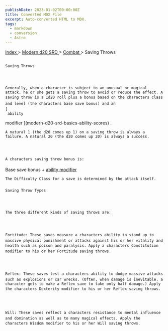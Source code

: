 ```yaml
---
publishDate: 2023-01-02T00:00:00Z
title: Converted MDX File
excerpt: Auto-converted HTML to MDX.
tags:
  - markdown
  - conversion
  - Astro
---
```


[
Index
](-index) >
[
Modern d20 SRD
](modern-d20-srd-index) >
[
Combat
](modern-d20-srd-combat-index) > Saving Throws

##

    Saving Throws




    Generally, when a character is subject to an unusual or magical attack, he or she gets a saving throw to avoid or reduce the effect. A saving throw is a 1d20 roll plus a bonus based on the characters class and level (the characters base save bonus) and an
    [
     ability

modifier
](modern-d20-srd-basics-ability-scores)
.

    A natural 1 (the d20 comes up 1) on a saving throw is always a failure. A natural 20 (the d20 comes up 20) is always a success.




    A characters saving throw bonus is:

Base save bonus +
[
ability
modifier
](modern-d20-srd-basics-ability-scores)

    The Difficulty Class for a save is determined by the attack itself.

###

    Saving Throw Types




    The three different kinds of saving throws are:




    Fortitude: These saves measure a characters ability to stand up to massive physical punishment or attacks against his or her vitality and health such as poison and paralysis. Apply a characters Constitution modifier to his or her Fortitude saving throws.




    Reflex: These saves test a characters ability to dodge massive attacks such as explosions or car wrecks. (Often, when damage is inevitable, a character gets to make a Reflex save to take only half damage.) Apply the characters Dexterity modifier to his or her Reflex saving throws.




    Will: These saves reflect a characters resistance to mental influence and domination as well as to many magical effects. Apply the characters Wisdom modifier to his or her Will saving throws.
